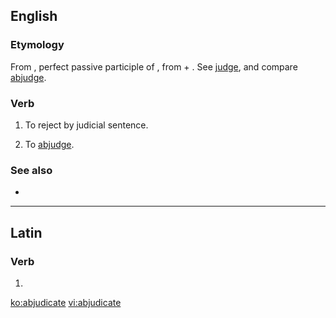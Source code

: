 ==English==

===Etymology===
From {{etyl|la|en}} {{m|la|abiūdicātus}}, perfect passive participle of {{m|la|abiūdicō||deprive or take away by judicial sentence}}, from {{m|la|ab||from, away from}} + {{m|la|iūdicō||pass judgement; determine, conclude}}. See [[judge]], and compare [[abjudge]].

===Verb===
{{en-verb|abjudicat}}

# {{lb|en|legal}} To reject by judicial sentence.
# To [[abjudge]].

===See also===
* {{l|en|adjudicate}}

----

==Latin==

===Verb===
{{la-verb-form|abjūdicāte}}

# {{inflection of|abjūdicō||2|p|pres|actv|impr|lang=la}}

[[ko:abjudicate]]
[[vi:abjudicate]]
